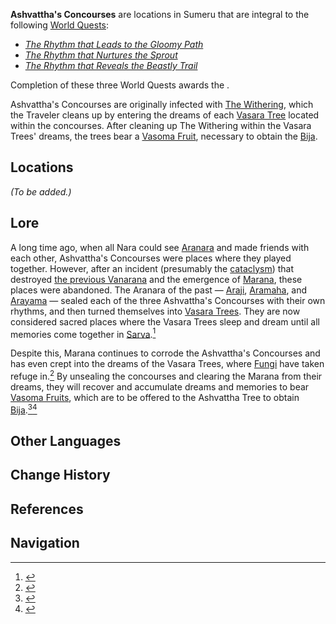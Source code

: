 {{Stub|Expand page (main description, lore, location images, etc.)}}
{{Terminology Infobox
|image        = Ashvattha's Concourse.png
|type         = Exploration
|region       = Sumeru
|subregion    = Dharma Forest
}}
'''Ashvattha's Concourses''' are locations in Sumeru that are integral to the following [[World Quest]]s:
* ''[[The Rhythm that Leads to the Gloomy Path]]''
* ''[[The Rhythm that Nurtures the Sprout]]''
* ''[[The Rhythm that Reveals the Beastly Trail]]''

Completion of these three World Quests awards the {{Achievement|The Rule of Three}}.

Ashvattha's Concourses are originally infected with [[The Withering]], which the Traveler cleans up by entering the dreams of each [[Vasara Tree]] located within the concourses. After cleaning up The Withering within the Vasara Trees' dreams, the trees bear a [[Vasoma Fruit]], necessary to obtain the [[Bija]].

==Locations==
''(To be added.)''

==Lore==
A long time ago, when all Nara could see [[Aranara]] and made friends with each other, Ashvattha's Concourses were places where they played together. However, after an incident (presumably the [[cataclysm]]) that destroyed [[Old Vanarana|the previous Vanarana]] and the emergence of [[Marana]], these places were abandoned. The Aranara of the past &mdash; [[Araji]], [[Aramaha]], and [[Arayama]] &mdash; sealed each of the three Ashvattha's Concourses with their own rhythms, and then turned themselves into [[Vasara Trees]]. They are now considered sacred places where the Vasara Trees sleep and dream until all memories come together in [[Sarva]].<ref>{{Ref/Quest|Encounter in the Woods}}</ref>

Despite this, Marana continues to corrode the Ashvattha's Concourses and has even crept into the dreams of the Vasara Trees, where [[Fungi]] have taken refuge in.<ref>{{Ref/Quest|The Rhythm that Reveals the Beastly Trail}}</ref> By unsealing the concourses and clearing the Marana from their dreams, they will recover and accumulate dreams and memories to bear [[Vasoma Fruit]]s, which are to be offered to the Ashvattha Tree to obtain [[Bija]].<ref>{{Ref/Quest|The World of Aranara}}</ref><ref>{{Ref/Quest|The Rhythm that Leads to the Gloomy Path}}</ref>

==Other Languages==
{{Other Languages
|en      = Ashvattha's Concourse
|zhs     = 觉树之堂
|zhs_rm  = Juéshù zhī Táng{{Assumed}}
|zht     = 覺樹之堂
|zht_rm  = Juéshù zhī Táng{{Assumed}}
|zh_tl   = Hall of {{w|Ashvattha|{{tt|Bodhi|Enlightment}} Tree}}
|ja      = アシュヴァッタ堂
|ja_rm   = Ashuvatta-dou
|ja_tl   = Ashvattha Hall
|ko      = 아슈바타 전당
|ko_tl   = Ashvattha Hall
|es      = Confluencia Ashvattha
|es_tl   = Ashvattha's Confluence
|fr      = Hall d'Ashvattha
|fr_tl   = Ashvattha Hall
|ru      = Зал Ашваттхи
|ru_tl   = Ashvattha Hall
|th      = โถง Ashvattha
|th_rm   = 
|th_tl   = 
|vi      = Sảnh Ashvattha
|vi_tl   = 
|de      = Halle des Ashvattha
|de_tl   = Ashvattha Hall
|id      = Ashvattha's Concourse
|pt      = Pavilhão Ashvattha
|pt_tl   = 
|tr      = Ashvattha'nın Salonu
|tr_tl   = 
|it      = Antro di Ashvattha
|it_tl   = 
}}

==Change History==
{{Change History|3.0}}

==References==
{{Reflist}}

==Navigation==
{{Exploration Navbox|Sumeru}}